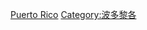 {{Commonscat|Buildings in Puerto Rico}}

[[Category:美國建築物|Puerto Rico]]
[[Category:波多黎各|Category:波多黎各]]